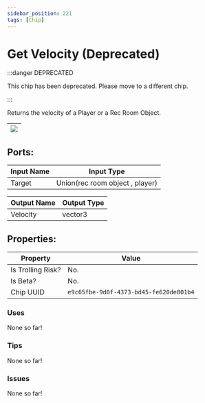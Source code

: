 ```yaml
---
sidebar_position: 221
tags: [Chip]
---
```


# Get Velocity (Deprecated)
:::danger DEPRECATED

This chip has been deprecated. Please move to a different chip.

:::

Returns the velocity of a Player or a Rec Room Object.

| ![](https://images-ext-2.discordapp.net/external/MPmIaQzlEPmgGWlgi-WxBBXt0Bjv_zWPkg1y1f_sy3s/https/www.recroomcircuits.com/image/circuit/absolute-value?width=206&height=108) |
|-----|

## Ports:

| Input Name | Input Type |
|-----------|-----------|
| Target | Union(rec room object , player) |

| Output Name | Output Type |
|-----------|-----------|
| Velocity | vector3 |

## Properties:

| Property  | Value |
|-------------------|-----------|
| Is Trolling Risk? | No. |
| Is Beta? | No. |
| Chip UUID | `e9c65fbe-9d0f-4373-bd45-fe620de801b4` |

### Uses

None so far!

### Tips

None so far!

### Issues

None so far!